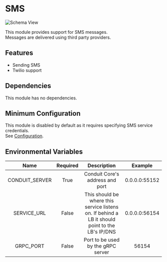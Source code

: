# SMS

![Schema View](/v0.15/modules/sms/admin/send_sms.png)

This module provides support for SMS messages.<br />
Messages are delivered using third party providers.

## Features

- Sending SMS
- Twilio support

## Dependencies

This module has no dependencies.

## Minimum Configuration

This module is disabled by default as it requires specifying SMS service credentials.<br />
See [Configuration](config.mdx).

## Environmental Variables

|  Name          | Required |  Description                                  |  Example      |
| :------------: | :------: | :-------------------------------------------: | :-----------: |
| CONDUIT_SERVER |  True    | Conduit Core's address and port               | 0.0.0.0:55152 |
| SERVICE_URL    |  False   | This should be where this service listens on. If behind a LB it should point to the LB's IP/DNS | 0.0.0.0:56154 |
| GRPC_PORT      |  False   | Port to be used by the gRPC server            | 56154         |

